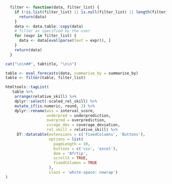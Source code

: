 ```r
  filter <- function(data, filter_list) {
    if (!is.list(filter_list) || is.null(filter_list) || length(filter_list) == 0) {
      return(data)
    }
    data <- data.table::copy(data)
    # filter as specified by the user
    for (expr in filter_list) {
      data <- data[eval(parse(text = expr)), ]
    }
    return(data)
  }
```


```r
cat("\n\n##", tabtitle, "\n\n")

table <- eval_forecasts(data, summarise_by = summarise_by)
table <- filter(table, filter_list)

htmltools::tagList(
   table %>%
    arrange(relative_skill) %>%
    dplyr::select(-scaled_rel_skill) %>%
    mutate_if(is.numeric, round, 2) %>%
    dplyr::rename(wis = interval_score,
                  underpred = underprediction,
                  overpred = overprediction,
                  cvrage_dev = coverage_deviation,
                  rel_skill = relative_skill) %>%
     DT::datatable(extensions = c('FixedColumns', 'Buttons'),
                   options = list(
                     pageLength = 10,
                     buttons = c('csv', 'excel'),
                     dom = 'Bfrtip',
                     scrollX = TRUE,
                     fixedColumns = TRUE
                   ), 
                   class = 'white-space: nowrap')
)

```



